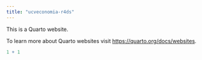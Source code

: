 ```yaml
---
title: "ucveconomia-r4ds"
---
```


This is a Quarto website.

To learn more about Quarto websites visit <https://quarto.org/docs/websites>.

```r
1 + 1
```
